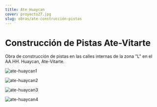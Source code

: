 ```yaml
---
title: Ate Huaycan
cover: proyecto27.jpg
slug: obras/ate-construcción-pistas
---
```

# Construcción de Pistas Ate-Vitarte

Obra de construcción de pistas en las calles internas de la zona "L" en el AA.HH. Huaycan, Ate-Vitarte.

![ate-huaycan1](proyecto26.jpg)

![ate-huaycan2](proyecto27.jpg)

![ate-huaycan3](proyecto28.jpg)

![ate-huaycan4](proyecto29.jpg)